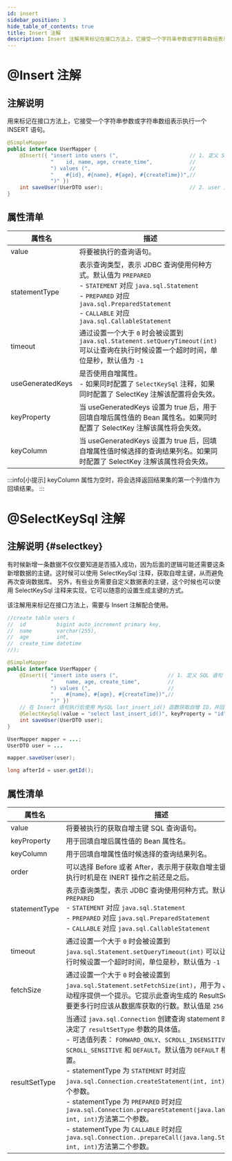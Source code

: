 ```yaml
---
id: insert
sidebar_position: 3
hide_table_of_contents: true
title: Insert 注解
description: Insert 注解用来标记在接口方法上，它接受一个字符串参数或字符串数组表示执行一个 INSERT 语句。
---
```


# @Insert 注解
## 注解说明

用来标记在接口方法上，它接受一个字符串参数或字符串数组表示执行一个 INSERT 语句。

```java title='示例：新增一条用户记录'
@SimpleMapper
public interface UserMapper {
    @Insert({ "insert into users (",                       // 1. 定义 SQL 语句
              "    id, name, age, create_time",            //
              ") values (",                                //
              "    #{id}, #{name}, #{age}, #{createTime})",//
              ")" })
    int saveUser(UserDTO user);                            // 2. user 对象为参数
}
```

## 属性清单

| 属性名              | 描述                                                                                                                                                                                                |
|------------------|---------------------------------------------------------------------------------------------------------------------------------------------------------------------------------------------------|
| value            | <TagRed/> 将要被执行的查询语句。                                                                                                                                                                             |
| statementType    | <TagGray/> 表示查询类型，表示 JDBC 查询使用何种方式。默认值为 `PREPARED`<br/> - `STATEMENT` 对应 `java.sql.Statement`<br/> - `PREPARED` 对应 `java.sql.PreparedStatement`<br/> - `CALLABLE` 对应 `java.sql.CallableStatement` |
| timeout          | <TagGray/> 通过设置一个大于 `0` 时会被设置到 `java.sql.Statement.setQueryTimeout(int)` 可以让查询在执行时候设置一个超时时间，单位是秒，默认值为 `-1`                                                                                        |
| useGeneratedKeys | <TagGray/> 是否使用自增属性。<br/> - 如果同时配置了 `SelectKeySql` 注释，如果同时配置了 SelectKey 注解该配置将会失效。                                                                                                                |
| keyProperty      | <TagGray/> 当 useGeneratedKeys 设置为 true 后，用于回填自增后属性值的 Bean 属性名。如果同时配置了 SelectKey 注解该属性将会失效。                                                                                                        |
| keyColumn        | <TagGray/> 当 useGeneratedKeys 设置为 true 后，回填自增属性值时候选择的查询结果列名。如果同时配置了 SelectKey 注解该属性将会失效。                                                                                                          |

:::info[小提示]
keyColumn 属性为空时，将会选择返回结果集的第一个列值作为回填结果。
:::

# @SelectKeySql 注解

## 注解说明 {#selectkey}

有时候新增一条数据不仅仅要知道是否插入成功，因为后面的逻辑可能还需要这条新增数据的主键。这时候可以使用 SelectKeySql 注释，获取自增主键，从而避免再次查询数据库。
另外，有些业务需要自定义数据表的主键，这个时候也可以使用 SelectKeySql 注释来实现，它可以随意的设置生成主键的方式。

该注解用来标记在接口方法上，需要与 Insert 注解配合使用。

```java title='示例：新增一条用户记录'
//create table users (
//  id          bigint auto_increment primary key,
//  name        varchar(255),
//  age         int,
//  create_time datetime
//);

@SimpleMapper
public interface UserMapper {
    @Insert({ "insert into users (",                // 1. 定义 SQL 语句
              "    name, age, create_time",         //
              ") values (",                         //
              "    #{name}, #{age}, #{createTime})",//
              ")" })
    // 在 Insert 语句执行后使用 MySQL last_insert_id() 函数获取自增 ID，并回填参数对象的 id 属性中
    @SelectKeySql(value = "select last_insert_id()", keyProperty = "id", order = Order.After)
    int saveUser(UserDTO user);
}

UserMapper mapper = ...;
UserDTO user = ...

mapper.saveUser(user);

long afterId = user.getId();
```

## 属性清单

| 属性名           | 描述                                                                                                                                                                                                                                                                                                                                                                                                                                                                                                                         |
|---------------|----------------------------------------------------------------------------------------------------------------------------------------------------------------------------------------------------------------------------------------------------------------------------------------------------------------------------------------------------------------------------------------------------------------------------------------------------------------------------------------------------------------------------|
| value         | <TagRed/> 将要被执行的获取自增主键 SQL 查询语句。                                                                                                                                                                                                                                                                                                                                                                                                                                                                                           |
| keyProperty   | <TagRed/> 用于回填自增后属性值的 Bean 属性名。                                                                                                                                                                                                                                                                                                                                                                                                                                                                                            |
| keyColumn     | <TagGray/> 用于回填自增属性值时候选择的查询结果列名。                                                                                                                                                                                                                                                                                                                                                                                                                                                                                           |
| order         | <TagRed/> 可以选择 Before 或者 After，表示用于获取自增主键的 SQL 执行时机是在 INERT 操作之前还是之后。                                                                                                                                                                                                                                                                                                                                                                                                                                                      |
| statementType | <TagGray/> 表示查询类型，表示 JDBC 查询使用何种方式。默认值为 `PREPARED`<br/> - `STATEMENT` 对应 `java.sql.Statement`<br/> - `PREPARED` 对应 `java.sql.PreparedStatement`<br/> - `CALLABLE` 对应 `java.sql.CallableStatement`                                                                                                                                                                                                                                                                                                                          |
| timeout       | <TagGray/> 通过设置一个大于 `0` 时会被设置到 `java.sql.Statement.setQueryTimeout(int)` 可以让查询在执行时候设置一个超时时间，单位是秒，默认值为 `-1`                                                                                                                                                                                                                                                                                                                                                                                                                 |
| fetchSize     | <TagGray/> 通过设置一个大于 `0` 时会被设置到 `java.sql.Statement.setFetchSize(int)`，用于为 JDBC 驱动程序提供一个提示。它提示此查询生成的 ResultSet 对象需要更多行时应该从数据库获取的行数。默认值是 `256`                                                                                                                                                                                                                                                                                                                                                                               |
| resultSetType | <TagGray/> 当通过 `java.sql.Connection` 创建查询 statement 时候，该值决定了 `resultSetType` 参数的具体值。<br/> - 可选值列表： `FORWARD_ONLY`、`SCROLL_INSENSITIVE`、`SCROLL_SENSITIVE` 和 `DEFAULT`。默认值为 `DEFAULT` 相当于未设置。<br/> - statementType 为 `STATEMENT` 时对应 `java.sql.Connection.createStatement(int, int)` 方法第一个参数。<br/> - statementType 为 `PREPARED` 时对应 `java.sql.Connection.prepareStatement(java.lang.String, int, int)`方法第二个参数。<br/> - statementType 为 `CALLABLE` 时对应 `java.sql.Connection..prepareCall(java.lang.String, int, int)`方法第二个参数。 |
